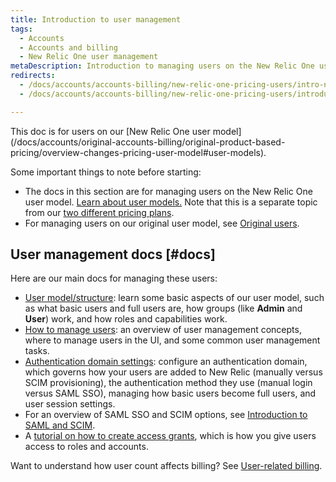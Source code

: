 ```yaml
---
title: Introduction to user management
tags:
  - Accounts
  - Accounts and billing
  - New Relic One user management
metaDescription: Introduction to managing users on the New Relic One user model.
redirects:
  - /docs/accounts/accounts-billing/new-relic-one-pricing-users/intro-new-relic-user-management
  - /docs/accounts/accounts-billing/new-relic-one-pricing-users/introduction-managing-users

---
```


<Callout title="New pricing plan">
This doc is for users on our [New Relic One user model](/docs/accounts/original-accounts-billing/original-product-based-pricing/overview-changes-pricing-user-model#user-models).
</Callout>

Some important things to note before starting: 

* The docs in this section are for managing users on the New Relic One user model. [Learn about user models.](/docs/accounts/original-accounts-billing/original-product-based-pricing/overview-changes-pricing-user-model#user-models) Note that this is a separate topic from our [two different pricing plans](/docs/accounts/original-accounts-billing/original-product-based-pricing/overview-changes-pricing-user-model). 
* For managing users on our original user model, see [Original users](/docs/accounts/original-accounts-billing/original-users-roles). 

## User management docs [#docs]

Here are our main docs for managing these users: 

* [User model/structure](/docs/accounts/accounts-billing/new-relic-one-pricing-users/users-roles): learn some basic aspects of our user model, such as what basic users and full users are, how groups (like **Admin** and **User**) work, and how roles and capabilities work.
* [How to manage users](/docs/accounts/accounts-billing/new-relic-one-pricing-users/manage-user-groups-roles-access-grants): an overview of user management concepts, where to manage users in the UI, and some common user management tasks.
* [Authentication domain settings](/docs/accounts/accounts-billing/new-relic-one-pricing-users/configure-authentication-domains): configure an authentication domain, which governs how your users are added to New Relic (manually versus SCIM provisioning), the authentication method they use (manual login versus SAML SSO), managing how basic users become full users, and user session settings.
* For an overview of SAML SSO and SCIM options, see [Introduction to SAML and SCIM](/docs/accounts/accounts-billing/new-relic-one-user-management/introduction-saml-scim).
* A [tutorial on how to create access grants](/docs/accounts/accounts-billing/new-relic-one-user-management/tutorial-add-new-user-groups-roles-new-relic-one-user-model), which is how you give users access to roles and accounts. 

Want to understand how user count affects billing? See [User-related billing](/docs/accounts/accounts-billing/new-relic-one-pricing-users/new-relic-one-pricing-billing#user-count).
